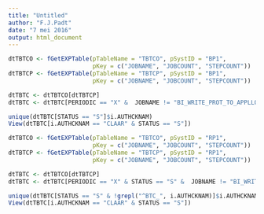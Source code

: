```yaml
---
title: "Untitled"
author: "F.J.Padt"
date: "7 mei 2016"
output: html_document
---
```


```r
dtTBTCO <- fGetEXPTable(pTableName = "TBTCO", pSystID = "BP1", 
                        pKey = c("JOBNAME", "JOBCOUNT", "STEPCOUNT"))
dtTBTCP <- fGetEXPTable(pTableName = "TBTCP", pSystID = "BP1",
                        pKey = c("JOBNAME", "JOBCOUNT", "STEPCOUNT"))

dtTBTC <- dtTBTCO[dtTBTCP]
dtTBTC <- dtTBTC[PERIODIC == "X" &  JOBNAME != "BI_WRITE_PROT_TO_APPLLOG"]

unique(dtTBTC[STATUS == "S"]$i.AUTHCKNAM)
View(dtTBTC[i.AUTHCKNAM == "CLAAR" & STATUS == "S"])
```

```r
dtTBTCO <- fGetEXPTable(pTableName = "TBTCO", pSystID = "RP1", 
                        pKey = c("JOBNAME", "JOBCOUNT", "STEPCOUNT"))
dtTBTCP <- fGetEXPTable(pTableName = "TBTCP", pSystID = "RP1",
                        pKey = c("JOBNAME", "JOBCOUNT", "STEPCOUNT"))

dtTBTC <- dtTBTCO[dtTBTCP]
dtTBTC <- dtTBTC[PERIODIC == "X" & STATUS == "S" &  JOBNAME != "BI_WRITE_PROT_TO_APPLLOG"]

unique(dtTBTC[STATUS == "S" & !grepl("^BTC_", i.AUTHCKNAM)]$i.AUTHCKNAM)
View(dtTBTC[i.AUTHCKNAM == "CLAAR" & STATUS == "S"])
```